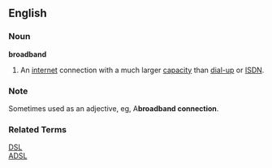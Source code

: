 ==English==
===Noun===
'''broadband'''
# An [[internet]] connection with a much larger [[capacity]] than [[dial-up]] or [[ISDN]].
===Note===
Sometimes used as an adjective, eg, A''' broadband connection'''.
===Related Terms===
[[DSL]]<BR>
[[ADSL]]